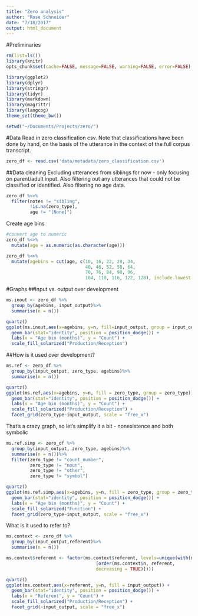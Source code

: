 ```yaml
---
title: "Zero analysis"
author: "Rose Schneider"
date: "7/18/2017"
output: html_document
---
```


#Preliminaries
```r
rm(list=ls())
library(knitr)
opts_chunk$set(cache=FALSE, message=FALSE, warning=FALSE, error=FALSE)  
```

```r
library(ggplot2)
library(dplyr)
library(stringr)
library(tidyr)
library(markdown)
library(magrittr)
library(langcog)
theme_set(theme_bw())

setwd("~/Documents/Projects/zero/")
```

#Data
Read in zero classification csv. Note that classifications have been done by hand, on the basis of the utterance in the context of the full corpus transcript. 
```r
zero_df <- read.csv('data/metadata/zero_classification.csv')
```
##Data cleaning
Excluding utterances from siblings for now - only focusing on parent/adult input. Also filtering out any utterances that could not be classified or identified. Also filtering no age data.
```r
zero_df %<>%
  filter(notes != "sibling", 
         !is.na(zero_type), 
         age != "[None]")
```

Create age bins
```r
#convert age to numeric
zero_df %<>%
  mutate(age = as.numeric(as.character(age)))

zero_df %<>%
  mutate(agebins = cut(age, c(10, 16, 22, 28, 34,
                              40, 46, 52, 58, 64, 
                              70, 76, 84, 90, 96, 
                              104, 110, 116, 122, 128), include.lowest = TRUE))
```

#Graphs
##Input vs. output over development
```r
ms.inout <- zero_df %>%
  group_by(agebins, input_output)%>%
  summarise(n = n())

quartz()
ggplot(ms.inout,aes(x=agebins, y=n, fill=input_output, group = input_output)) + 
  geom_bar(stat="identity", position = position_dodge()) +
  labs(x = "Age bin (months)", y = "Count") +
  scale_fill_solarized("Production/Reception")
```

##How is it used over development?
```r
ms.ref <- zero_df %>%
  group_by(input_output, zero_type, agebins)%>%
  summarise(n = n())

quartz()
ggplot(ms.ref,aes(x=agebins, y=n, fill = zero_type, group = zero_type)) + 
  geom_bar(stat="identity", position = position_dodge()) +
  labs(x = "Age bin (months)", y = "Count") +
  scale_fill_solarized("Production/Reception") + 
  facet_grid(zero_type~input_output, scale = "free_x")
```
That's a crazy graph, so let's simplify it a bit - nonexistence and both symbolic
```r
ms.ref.simp <- zero_df %>%
  group_by(input_output, zero_type, agebins)%>%
  summarise(n = n())%>%
  filter(zero_type != "count_number", 
         zero_type != "noun", 
         zero_type != "other", 
         zero_type != "symbol")

quartz()
ggplot(ms.ref.simp,aes(x=agebins, y=n, fill = zero_type, group = zero_type)) + 
  geom_bar(stat="identity", position = position_dodge()) +
  labs(x = "Age bin (months)", y = "Count") +
  scale_fill_solarized("Function") + 
  facet_grid(zero_type~input_output, scale = "free_x")
```

What is it used to refer to?
```r
ms.context <- zero_df %>%
  group_by(input_output,referent)%>%
  summarise(n = n())

ms.context$referent <- factor(ms.context$referent, levels=unique(with(ms.context, referent
                                  [order(ms.context$n, referent, 
                                  decreasing = TRUE)])))

quartz()
ggplot(ms.context,aes(x=referent, y=n, fill = input_output)) + 
  geom_bar(stat="identity", position = position_dodge()) +
  labs(x = "Referent", y = "Count") +
  scale_fill_solarized("Production/Reception") + 
  facet_grid(~input_output, scale = "free_x")
```

